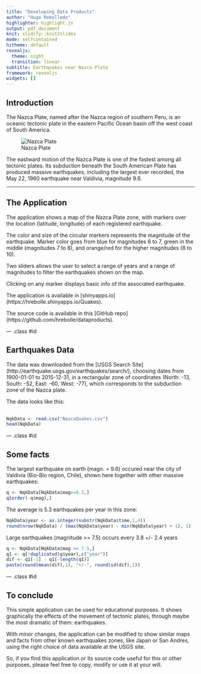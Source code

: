 ```yaml
---
title: "Developing Data Products"
author: "Hugo Rebolledo"
highlighter: highlight.js
output: pdf_document
knit: slidify::knit2slides
mode: selfcontained
hitheme: default
revealjs:
  theme: night
  transition: linear
subtitle: Earthquakes near Nazca Plate
framework: revealjs
widgets: []
---
```

<style type="text/css">
p { text-align: left; }
</style>
 
## Introduction

The Nazca Plate, named after the Nazca region of southern Peru, is an oceanic tectonic plate in the eastern Pacific Ocean basin off the west coast of South America. 

![Nazca Plate](./assets/img/pt3-nazca-plate-usgs.png)

The eastward motion of the Nazca Plate is one of the fastest among all tectonic plates. Its subduction beneath the South American Plate has produced massive earthquakes, including the largest ever recorded, the May 22, 1960 earthquake near Valdivia, magnitude 9.6.

---

## The Application

The application shows a map of the Nazca Plate zone, with markers over the location (latitude, longitude) of each registered earthquake. 

The color and size of the circular markers represents the magnitude of the earthquake. Marker color goes from blue for magnitudes 6 to 7, green in the middle (magnitudes 7 to 8), and orange/red for the higher magnitudes (8 to 10).

Two sliders allows the user to select a range of years and a range of magnitudes to filter  the earthquakes shown on the map.

Clicking on any marker displays basic info of the associated earthquake.

The application is available in [shinyapps.io] (https://hrebolle.shinyapps.io/Quakes).

The source code is available in this [GitHub repo] (https://github.com/hrebolle/dataproducts).

--- .class #id 

## Earthquakes Data

The data was downloaded from the [USGS Search Site] (http://earthquake.usgs.gov/earthquakes/search/), 
choosing dates from 1900-01-01 to 2015-12-31, in a rectangular zone of coordinates
(North: -13, South: -52, East: -60, West: -77), which corresponds to the subduction zone of the Nazca plate.

The data looks like this: 
<br><br>
```r
NqkData <- read.csv("NazcaQuakes.csv")
head(NqkData)

```

--- .class #id 

##  Some facts

The largest earthquake on earth (magn. = 9.6) occured near the city of Valdivia (Bio-Bio region, Chile), shown here together with other massive earthquakes:
<br>
```r
q <- NqkData[NqkData$mag>=8.3,]
q[order(-q$mag),]

```

The average is 5.3 earthquakes per year in this zone:
```r
NqkData$year <- as.integer(substr(NqkData$time,1,4))
round(nrow(NqkData) / (max(NqkData$year) - min(NqkData$year) + 1), 1)

```

Large earthquakes (magnitude >= 7.5) occurs every 3.8 +/- 2.4 years
```r
q <- NqkData[NqkData$mag >= 7.5,]
q1 <- q[!duplicated(q$year),c("year")]
dif <- q1[-1] - q1[-length(q1)]
paste(round(mean(dif),1), "+/-", round(sd(dif),1))

```

--- .class #id 

##  To conclude

This simple application can be used for educational purposes. It shows graphically the effects of the movement of tectonic plates, through maybe the most dramatic of them: earthquakes.

With minor changes, the application can be modified to show similar maps and facts from other known earthquakes zones, like Japan or San Andres, using the right choice of data available at the USGS site. 

So, if you find this application or its source code useful for this or other purposes, please feel free to copy, modify or use it at your will.


